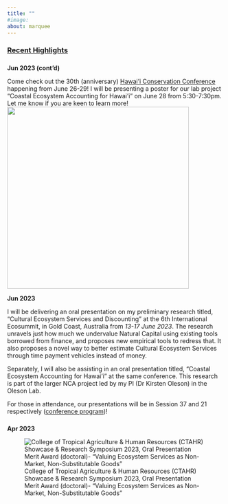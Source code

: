 ```yaml
---
title: ""
#image: 
about: marquee
---
```


### [Recent Highlights]{.underline}

### 

### 

**Jun 2023 (cont'd)**

Come check out the 30th (anniversary) [Hawai'i Conservation Conference](https://www.hawaiiconservation.org/conference/2023-conference-schedule/) happening from June 26-29! I will be presenting a poster for our lab project "Coastal Ecosystem Accounting for Hawai'i" on June 28 from 5:30-7:30pm. Let me know if you are keen to learn more! ![](images/Poster%20(Hawaii%20Conservation%20Conf).png){width="423"}

**Jun 2023**

I will be delivering an oral presentation on my preliminary research titled, "Cultural Ecosystem Services and Discounting" at the 6th International Ecosummit, in Gold Coast, Australia from *13-17 June 2023*. The research unravels just how much we undervalue Natural Capital using existing tools borrowed from finance, and proposes new empirical tools to redress that. It also proposes a novel way to better estimate Cultural Ecosystem Services through time payment vehicles instead of money.

Separately, I will also be assisting in an oral presentation titled, "Coastal Ecosystem Accounting for Hawai'i" at the same conference. This research is part of the larger NCA project led by my PI (Dr Kirsten Oleson) in the Oleson Lab.

For those in attendance, our presentations will be in Session 37 and 21 respectively ([conference program](https://www.ecosummitcongress.com/conference-programme.asp))!

### 

### 

**Apr 2023**

![College of Tropical Agriculture & Human Resources (CTAHR) Showcase & Research Symposium 2023, Oral Presentation Merit Award (doctoral)- "Valuing Ecosystem Services as Non-Market, Non-Substitutable Goods"](images/52849883105_6cfbcebf12_o.jpg){fig-align="center"}
